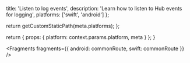 
  title: 'Listen to log events',
  description: 'Learn how to listen to Hub events for logging',
  platforms: ['swift', 'android']
};

  return getCustomStaticPath(meta.platforms);
};

  return {
    props: {
      platform: context.params.platform,
      meta
    }
  };
}


<Fragments
  fragments={{
    android: commonRoute,
    swift: commonRoute
  }}
/>
